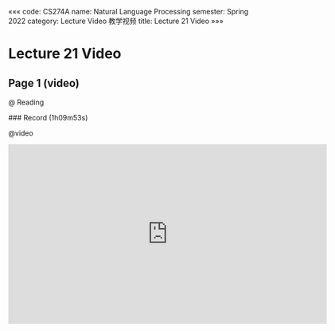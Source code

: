 «««
code: CS274A
name: Natural Language Processing
semester: Spring 2022
category: Lecture Video 教学视频
title: Lecture 21 Video
»»»

# Lecture 21 Video

## Page 1 (video)

@ Reading

<div class="markdown-body">
### Record (1h09m53s)
</div>

@video

<iframe src="https://sbfull.com/e/jdnasvxzjlr7.html" frameborder=0 marginwidth=0 marginheight=0 scrolling=no width=640 height=360 allowfullscreen></iframe>

